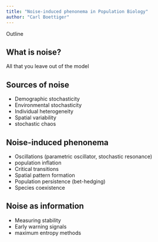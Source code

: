 ```yaml
---
title: "Noise-induced phenonema in Population Biology"
author: "Carl Boettiger"
---
```


Outline

## What is noise?  

All that you leave out of the model

## Sources of noise

- Demographic stochasticity 
- Environmental stochasticity
- Individual heterogeneity
- Spatial variability
- stochastic chaos

## Noise-induced phenonema

- Oscillations (parametric oscillator, stochastic resonance)
- population inflation
- Critical transitions
- Spatial pattern formation
- Population persistence (bet-hedging)
- Species coexistence

## Noise as information

- Measuring stability
- Early warning signals
- maximum entropy methods
